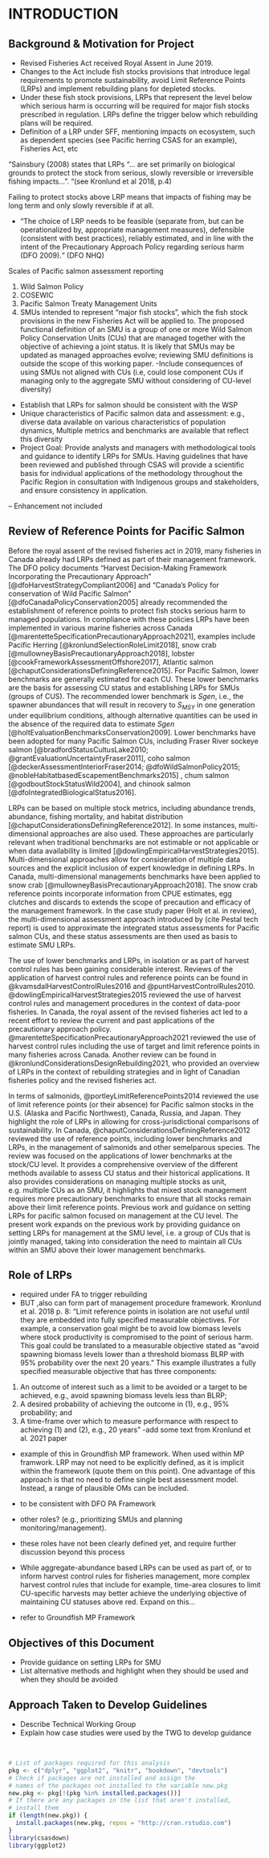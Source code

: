 # INTRODUCTION {#intro}

## Background & Motivation for Project
- Revised Fisheries Act received Royal Assent in June 2019.  
-	Changes to the Act include fish stocks provisions that introduce legal requirements to promote sustainability, avoid Limit Reference Points (LRPs) and implement rebuilding plans for depleted stocks.
-	Under these fish stock provisions, LRPs that represent the level below which serious harm is occurring will be required for major fish stocks prescribed in regulation.  LRPs define the trigger below which rebuilding plans will be required. 
-	Definition of a LRP under SFF, mentioning impacts on ecosystem, such as dependent species (see Pacific herring CSAS for an example), Fisheries Act, etc

"Sainsbury (2008) states that LRPs “… are set primarily on biological grounds to protect the stock from serious, slowly reversible or irreversible fishing impacts…”. "(see Kronlund et al 2018, p.4)

Failing to protect stocks above LRP means that impacts of fishing may be long term and only slowly reversible if at all.


-	“The choice of LRP needs to be feasible (separate from, but can be operationalized by, appropriate management measures), defensible (consistent with best practices), reliably estimated, and in line with the intent of the Precautionary Approach Policy regarding serious harm (DFO 2009).“ (DFO NHQ) 

<!--CH comment: mention that LRPs identified under DFO's Fisheries Sustainability checklist are typically management operational control points, and not biological LRPs per se-->

Scales of Pacific salmon assessment reporting

1. Wild Salmon Policy
2. COSEWIC
3. Pacific Salmon Treaty Management Units
4. SMUs intended to represent “major fish stocks”, which the fish stock provisions in the new Fisheries Act will be applied to.  The proposed functional definition of an SMU is a group of one or more Wild Salmon Policy Conservation Units (CUs) that are managed together with the objective of achieving a joint status. It is likely that SMUs may be updated as managed approaches evolve; reviewing SMU definitions is outside the scope of this working paper. 
-Include consequences of using SMUs not aligned with CUs (i.e,  could lose component CUs if managing only to the aggregate SMU without considering of CU-level diversity)<!--CH comment: confirm with Diana Dobson/Ron that SMUs always contain one or more CUs, never partial CUS-->

-	Establish that LRPs for salmon should be consistent with the WSP
-	Unique characteristics of Pacific salmon data and assessment: e.g., diverse data available on various characteristics of population dynamics,	Multiple metrics and benchmarks are available that reflect this diversity
-	Project Goal: Provide analysts and managers with methodological tools and guidance to identify LRPs for SMUs.   Having guidelines that have been reviewed and published through CSAS will provide a scientific basis for individual applications of the methodology throughout the Pacific Region in consultation with Indigenous groups and stakeholders, and ensure consistency in application.

-- Enhancement not included


<!-- Suggested text from Sue when reviewing case study paper: 

An management unit (MU) is the group level LRPs are evaluated on. For Pacific Salmon, an MU is comprised of one or more CUs, where a CU is a fundamental unit of biodiversity for Pacific salmon. It is ‘a group of wild salmon sufficiently isolated from other groups that, if lost, is very unlikely to recolonize naturally within an acceptable timeframe, such as human lifetime or a specified number of salmon generations.’ (DFO 2005).

Pacific Salmon given their complex population structure, and freshwater and marine life stages, have unique considerations relative to marine species. For this reason, fisheries, which operate at the MU scale, is not the only management action that can be used to improve salmon production. In fact, catch has been considerably reduced in recent years (see SOPO Grant et al. 2021).  Habitat management and hatchery management are playing an increasing role in actions required to support salmon adaptation to climate change, and these require CU considerations within habitat aggregations, or down to the population level for hatchery ones. For marine species, the only lever is fisheries, so a single aggregate MU that relates to this scale makes most sense.

K.Holt note: some of this may be best in guidance paper?

-->



## Review of Reference Points for Pacific Salmon
 <!--
CW: Consider changing this title to Review of Reference Points in Canada with focus on Pacific Salmon

I did not define CU, LRP and SMU in the paragraphs below. May be needed if these acronyms were not defined before.

Also, I used the term "LRP" for SMU and "lower benchmark" for individual CUs. I *think* this is consistent with how CH and KH use it. But I am not sure if this is an obvious difference to the average reader.  Maybe it would be good to clarify this in the text? Perhaps in the intro section above? Something like:

Throughout this text we use the term "Limit Reference Point" (LRP) to indicate the reference points associated with the salmon stock management units (SMU). The SMUs are often composed of multiple conservation units (CUs), which represent biological populations for which management quantities are also estimated. Management limits for individual CUs are termed "lower benchmarks" throughout this text. 

Some people may use the terms "reference point"  and "management benchmark" interchangeably. --
 -->

Before the royal assent of the revised fisheries act in 2019, many fisheries in Canada already had LRPs defined as part of their management framework. The DFO policy documents "Harvest Decision-Making Framework Incorporating the Precautionary Approach" [@dfoHarvestStrategyCompliant2006] and "Canada's Policy for conservation of Wild Pacific Salmon" [@dfoCanadaPolicyConservation2005] already recommended the establishment of reference points to protect fish stocks serious harm to managed populations. In compliance with these policies LRPs have been implemented in various marine fisheries across Canada [@marentetteSpecificationPrecautionaryApproach2021], examples include Pacific Herring [@kronlundSelectionRoleLimit2018], snow crab [@mullowneyBasisPrecautionaryApproach2018], lobster [@cookFrameworkAssessmentOffshore2017], Atlantic salmon [@chaputConsiderationsDefiningReference2015]. For Pacific Salmon, lower benchmarks are generally estimated for each CU. These lower benchmarks are the basis for assessing CU status and establishing LRPs for SMUs (groups of CUS). The recommended lower benchmark is $Sgen$, i.e., the spawner abundances that will result in recovery to $S_{MSY}$ in one generation under equilibrium conditions, although alternative quantities can be used in the absence of the required data to estimate $Sgen$ [@holtEvaluationBenchmarksConservation2009]. Lower benchmarks have been adopted for many Pacific Salmon CUs, including Fraser River sockeye salmon [@bradfordStatusCultusLake2010; @grantEvaluationUncertaintyFraser2011], coho salmon [@deckerAssessmentInteriorFraser2014; @dfoWildSalmonPolicy2015; @nobleHabitatbasedEscapementBenchmarks2015] , chum salmon [@godboutStockStatusWild2004], and chinook salmon [@dfoIntegratedBiologicalStatus2016].


<!--
CW: Are there any examples of integrates assessments for Pink salmon? I could not find any. 
-->

LRPs can be based on multiple stock metrics, including abundance trends, abundance, fishing mortality, and habitat distribution [@chaputConsiderationsDefiningReference2012]. In some instances, multi-dimensional approaches are also used. These approaches are particularly relevant when traditional benchmarks are not estimable or not applicable or when data availability is limited [@dowlingEmpiricalHarvestStrategies2015]. Multi-dimensional approaches allow for consideration of multiple data sources and the explicit inclusion of expert knowledge in defining LRPs. In Canada,  multi-dimensional managements benchmarks have been applied to snow crab [@mullowneyBasisPrecautionaryApproach2018]. The snow crab reference points incorporate information from CPUE estimates, egg clutches and discards to extends the scope of precaution and efficacy of the management framework. In the case study paper (Holt et al. in review), the multi-dimensional assessment approach introduced by (cite Pestal tech report) is used to approximate the integrated status assessments for Pacific salmon CUs, and these status assessments are then used as basis to estimate SMU LRPs.  


The use of lower benchmarks and LRPs, in isolation or as part of harvest control rules has been gaining considerable interest. Reviews of the application of harvest control rules and reference points can be found in @kvamsdalHarvestControlRules2016 and @puntHarvestControlRules2010. @dowlingEmpiricalHarvestStrategies2015 reviewed the use of harvest control rules and management procedures in the context of data-poor fisheries. In Canada, the royal assent of the revised fisheries act led to a recent effort to review the current and past applications of the precautionary approach policy. @marentetteSpecificationPrecautionaryApproach2021 reviewed the use of harvest control rules including the use of target and limit reference points in many fisheries across Canada. Another review can be found in  @kronlundConsiderationsDesignRebuilding2021, who provided an overview of LRPs in the context of rebuilding strategies and in light of Canadian fisheries policy and the revised fisheries act.

In terms of salmonids, @portleyLimitReferencePoints2014 reviewed the use of limit reference points (or their absence) for Pacific salmon stocks in the U.S. (Alaska and Pacific Northwest), Canada, Russia, and Japan. They highlight the role of LRPs in allowing for cross-jurisdictional comparisons of sustainability. In Canada, @chaputConsiderationsDefiningReference2012 reviewed the use of reference points, including lower benchmarks and LRPs, in the management of salmonids and other semelparous species. The review was focused on the applications of lower benchmarks at the stock/CU level. It provides a comprehensive overview of the different methods available to assess CU status and their historical applications. It also provides considerations on managing multiple stocks as unit, e.g. multiple CUs as an SMU, it highlights that mixed stock management requires more precautionary benchmarks to ensure that all stocks remain above their limit reference points. Previous work and guidance on setting LRPs for pacific salmon focused on management at the CU level. The present work expands on the previous work by providing guidance on setting LRPs for management at the SMU level, i.e. a group of CUs that is jointly managed, taking into consideration the need to maintain all CUs within an SMU above their lower management benchmarks. 



## Role of LRPs {#roleLRPs}

- required under FA to trigger rebuilding
- BUT ,also can form part of management procedure framework. Kronlund et al. 2018 p. 8: "Limit reference points in isolation are not useful until they are embedded into fully specified measurable objectives. For example, a conservation goal might be to avoid low biomass levels where stock productivity is compromised to the point of serious harm. This goal could be translated to a measurable objective stated as “avoid spawning biomass levels lower than a threshold biomass BLRP with 95% probability over the next 20 years.” This example illustrates a fully specified measurable objective that has three components:
1. An outcome of interest such as a limit to be avoided or a target to be achieved, e.g., avoid spawning biomass levels less than BLRP;
2. A desired probability of achieving the outcome in (1), e.g., 95% probability; and
3. A time-frame over which to measure performance with respect to achieving (1) and (2), e.g., 20 years"
-add some text from Kronlund et al. 2021 paper
- example of this in Groundfish MP framework. When used within MP framwork. LRP may not need to be explicitly defined, as it is implicit within the framework (quote them on this point). One advantage of this approach is that no need to define single best assessment model. Instead, a range of plausible OMs can be included.

- to be consistent with DFO PA Framework 

- other roles? (e.g., prioritizing SMUs and planning monitoring/management).
- these roles have not been clearly defined yet, and require further discussion beyond this process

- While aggregate-abundance based LRPs can be used as part of, or to inform harvest control rules for fisheries management, more complex harvest control rules that include for example, time-area closures to limit CU-specific harvests may better achieve the underlying objective of maintaining CU statuses above red. Expand on this...
- refer to Groundfish MP Framework


<!-- DD's email from 26 Oct

•	I would also add that it seems to me that you cannot consider the LRP outside the management strategy, except this is obviously complicated since the LRP is supposed to be strictly science determined.  But consider SMUs where variable CU status is accommodated in the harvest control rules through measures such as time-area closures.  In other words, the SMU has multiple removal rates.   It would be more useful for Science to evaluate whether or not the harvest control rules were likely to be effective for the lower status CUs rather than presume a single control rule ...  in fact, this is how we work with FM often…

CH response
-On your last point, I agree we do need to identify a HCR that meets objectives (conservation, harvest, and socioeconomic etc.), where one of those objectives is having a low probability of dropping below an LRP (or equivalently, CU-level benchmarks). Yes, I agree the SMU can have multiple removal rates in the HCR that are set to achieve objectives. 
-And the choice of the HCR is species, stock, context-specific. Although our paper does not develop or evaluate those HCRs, that is certainly a next step that we will highlight.

-->


## Objectives of this Document
 - Provide guidance on setting LRPs for SMU
 - List alternative methods and highlight when they should be used and when they should be avoided 

## Approach Taken to Develop Guidelines
-	Describe Technical Working Group
-	Explain how case studies were used by the TWG to develop guidance


<!--
The {#rmd-basics} text after the chapter declaration will allow us to link throughout the document back to the beginning of Chapter 1.  These labels will automatically be generated (if not specified) by changing the spaces to hyphens and capital letters to lowercase.  Look for the reference to this label at the beginning of Chapter 2.
-->
 
\  

```r
# List of packages required for this analysis
pkg <- c("dplyr", "ggplot2", "knitr", "bookdown", "devtools")
# Check if packages are not installed and assign the
# names of the packages not installed to the variable new.pkg
new.pkg <- pkg[!(pkg %in% installed.packages())]
# If there are any packages in the list that aren't installed,
# install them
if (length(new.pkg)) {
  install.packages(new.pkg, repos = "http://cran.rstudio.com")
}
library(csasdown)
library(ggplot2)
```

